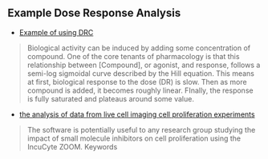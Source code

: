

## Example Dose Response Analysis

- [Example of using DRC](https://rpubs.com/Kat_T/788707)

> Biological activity can be induced by adding some concentration of compound. One of the core tenants of pharmacology is that this relationship between [Compound], or agonist, and response, follows a semi-log sigmoidal curve described by the Hill equation. This means at first, biological response to the dose (DR) is slow. Then as more compound is added, it becomes roughly linear. FInally, the response is fully saturated and plateaus around some value.

- [the analysis of data from live cell imaging cell proliferation experiments](https://f1000research.com/articles/5-962)

> The software is potentially useful to any research group studying the impact of small molecule inhibitors on cell proliferation using the IncuCyte ZOOM.
Keywords
